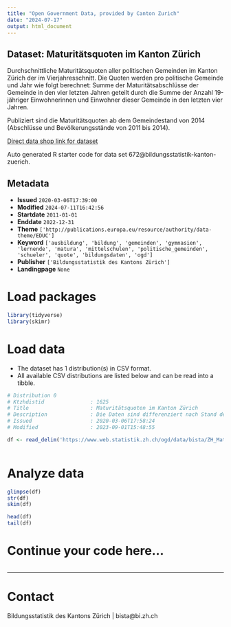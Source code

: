 ```yaml
---
title: "Open Government Data, provided by Canton Zurich"
date: "2024-07-17"
output: html_document
---
```


## Dataset: Maturitätsquoten im Kanton Zürich

Durchschnittliche Maturitätsquoten aller politischen Gemeinden im Kanton Zürich der im Vierjahresschnitt. Die Quoten werden pro politische Gemeinde und Jahr wie folgt berechnet: Summe der Maturitätsabschlüsse der Gemeinde in den vier letzten Jahren geteilt durch die Summe der Anzahl 19-jähriger Einwohnerinnen und Einwohner dieser Gemeinde in den letzten vier Jahren.

Publiziert sind die Maturitätsquoten ab dem Gemeindestand von 2014 (Abschlüsse und Bevölkerungsstände von 2011 bis 2014).

[Direct data shop link for dataset](https://www.zh.ch/de/politik-staat/statistik-daten/datenkatalog.html#/datasets/672@bildungsstatistik-kanton-zuerich)

Auto generated R starter code for data set 672@bildungsstatistik-kanton-zuerich.

## Metadata

- **Issued** `2020-03-06T17:39:00`
- **Modified** `2024-07-11T16:42:56`
- **Startdate** `2011-01-01`
- **Enddate** `2022-12-31`
- **Theme** `['http://publications.europa.eu/resource/authority/data-theme/EDUC']`
- **Keyword** `['ausbildung', 'bildung', 'gemeinden', 'gymnasien', 'lernende', 'matura', 'mittelschulen', 'politische_gemeinden', 'schueler', 'quote', 'bildungsdaten', 'ogd']`
- **Publisher** `['Bildungsstatistik des Kantons Zürich']`
- **Landingpage** `None`


# Load packages

```r

library(tidyverse)
library(skimr)

```

# Load data

-   The dataset has 1 distribution(s) in CSV format.
-   All available CSV distributions are listed below and can be read into a tibble.

```r

# Distribution 0
# Ktzhdistid               : 1625
# Title                    : Maturitätsquoten im Kanton Zürich
# Description              : Die Daten sind differenziert nach Stand der Gemeindegrenzen, politische Gemeinde, BFS-Code der politischen Gemeinde. Ausgewiesen werden die Anzahl Abschlüsse einer Gymnasialen Maturität, die Anzahl Personen im Alter von 19 Jahren und die daraus berechnete Quote. Stand_Gemeindegrenzen: Durch die Fusionen von Gemeinden verändern sich die Gemeindegrenzen von Jahr zu Jahr. Der Stand der Gemeindegrenzen zeigt das Jahr, das für die Auswahl der Gemeinden benutzt wird. Sind Gemeinden in den Vorjahren noch nicht fusioniert, werden diese für die Berechnung zusammengefasst. Total_Abschluss_gymnasial: Die Anzahl aller in den vier relevanten Jahren erlangen gymnasialen Maturitäten. Relevant für die Zuteilung zu den Gemeinden ist der Wohnort der Schülerinnen und Schüler. Schülerinnen und Schüler, welche eine Schule ausserhalb des Kantons Zürich besuchen, sind nicht berücksichtigt. Total_19_Jahre: Als Referenz für die Quotenberechnung dient die jeweilige 19-jährige Wohnbevölkerung. Für Gemeinden, deren Anzahl 19-Jähriger kleiner als 51 ist, wird keine Maturitätsquote berechnet.
# Issued                   : 2020-03-06T17:58:24
# Modified                 : 2023-09-01T15:48:55

df <- read_delim('https://www.web.statistik.zh.ch/ogd/data/bista/ZH_Maturitaetsquote_Gemeinden_und_Kanton.csv')



```

# Analyze data

```r

glimpse(df)
str(df)
skim(df)

head(df)
tail(df)

```

# Continue your code here...

```r

```

------------------------------------------------------------------------

# Contact

Bildungsstatistik des Kantons Zürich | bista@bi.zh.ch
